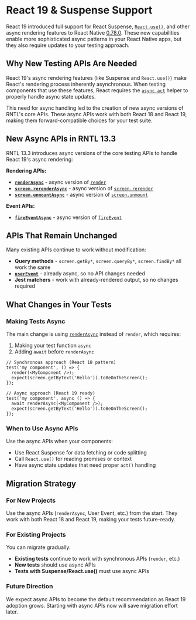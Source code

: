 # React 19 & Suspense Support

React 19 introduced full support for React Suspense, [`React.use()`](https://react.dev/reference/react/use), and other async rendering features to React Native [0.78.0](https://github.com/facebook/react-native/releases/tag/v0.78.0). These new capabilities enable more sophisticated async patterns in your React Native apps, but they also require updates to your testing approach.

## Why New Testing APIs Are Needed

React 19's async rendering features (like Suspense and `React.use()`) make React's rendering process inherently asynchronous. When testing components that use these features, React requires the [`async act`](https://react.dev/reference/react/act) helper to properly handle async state updates.

This need for async handling led to the creation of new async versions of RNTL's core APIs. These async APIs work with both React 18 and React 19, making them forward-compatible choices for your test suite.

## New Async APIs in RNTL 13.3

RNTL 13.3 introduces async versions of the core testing APIs to handle React 19's async rendering:

**Rendering APIs:**
- **[`renderAsync`](docs/api/render#render-async)** - async version of [`render`](docs/api/render)
- **[`screen.rerenderAsync`](docs/api/screen#rerender-async)** - async version of [`screen.rerender`](docs/api/screen#rerender)
- **[`screen.unmountAsync`](docs/api/screen#unmount-async)** - async version of [`screen.unmount`](docs/api/screen#unmount)

**Event APIs:**
- **[`fireEventAsync`](docs/api/fire-event#fire-event-async)** - async version of [`fireEvent`](docs/api/fire-event#fire-event)

## APIs That Remain Unchanged

Many existing APIs continue to work without modification:

- **Query methods** - `screen.getBy*`, `screen.queryBy*`, `screen.findBy*` all work the same
- **[`userEvent`](docs/api/user-event)** - already async, so no API changes needed
- **Jest matchers** - work with already-rendered output, so no changes required

## What Changes in Your Tests

### Making Tests Async

The main change is using [`renderAsync`](docs/api/render#renderasync) instead of `render`, which requires:
1. Making your test function `async`
2. Adding `await` before `renderAsync`

```tsx
// Synchronous approach (React 18 pattern)
test('my component', () => {
  render(<MyComponent />);
  expect(screen.getByText('Hello')).toBeOnTheScreen();
});

// Async approach (React 19 ready)
test('my component', async () => {
  await renderAsync(<MyComponent />);
  expect(screen.getByText('Hello')).toBeOnTheScreen();
});
```

### When to Use Async APIs

Use the async APIs when your components:
- Use React Suspense for data fetching or code splitting
- Call `React.use()` for reading promises or context
- Have async state updates that need proper `act()` handling

## Migration Strategy

### For New Projects
Use the async APIs (`renderAsync`, User Event, etc.) from the start. They work with both React 18 and React 19, making your tests future-ready.

### For Existing Projects
You can migrate gradually:
- **Existing tests** continue to work with synchronous APIs (`render`, etc.)
- **New tests** should use async APIs
- **Tests with Suspense/React.use()** must use async APIs

### Future Direction
We expect async APIs to become the default recommendation as React 19 adoption grows. Starting with async APIs now will save migration effort later.
